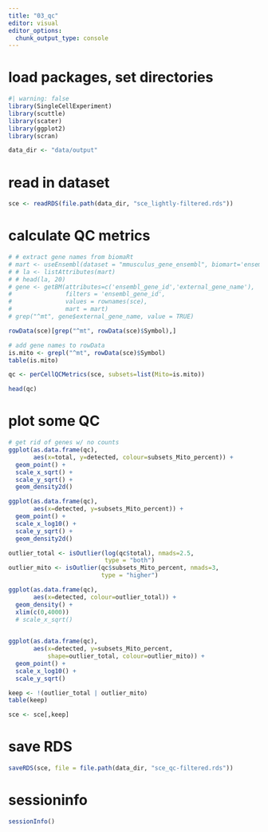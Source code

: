 ```yaml
---
title: "03_qc"
editor: visual
editor_options: 
  chunk_output_type: console
---
```


# load packages, set directories

```r
#| warning: false
library(SingleCellExperiment)
library(scuttle)
library(scater)
library(ggplot2)
library(scran)

data_dir <- "data/output"
```

# read in dataset

```r
sce <- readRDS(file.path(data_dir, "sce_lightly-filtered.rds"))
```

# calculate QC metrics

```r
# # extract gene names from biomaRt
# mart <- useEnsembl(dataset = "mmusculus_gene_ensembl", biomart='ensembl')
# # la <- listAttributes(mart)
# # head(la, 20)
# gene <- getBM(attributes=c('ensembl_gene_id','external_gene_name'), 
#               filters = 'ensembl_gene_id', 
#               values = rownames(sce), 
#               mart = mart)
# grep("^mt", gene$external_gene_name, value = TRUE)

rowData(sce)[grep("^mt", rowData(sce)$Symbol),]

# add gene names to rowData
is.mito <- grepl("^mt", rowData(sce)$Symbol)
table(is.mito)

qc <- perCellQCMetrics(sce, subsets=list(Mito=is.mito))

head(qc)

```

# plot some QC

```r
# get rid of genes w/ no counts
ggplot(as.data.frame(qc), 
       aes(x=total, y=detected, colour=subsets_Mito_percent)) + 
  geom_point() +
  scale_x_sqrt() +
  scale_y_sqrt() +
  geom_density2d()

ggplot(as.data.frame(qc),
       aes(x=detected, y=subsets_Mito_percent)) +
  geom_point() +
  scale_x_log10() +
  scale_y_sqrt() +
  geom_density2d()

outlier_total <- isOutlier(log(qc$total), nmads=2.5, 
                           type = "both")
outlier_mito <- isOutlier(qc$subsets_Mito_percent, nmads=3, 
                          type = "higher")

ggplot(as.data.frame(qc),
       aes(x=detected, colour=outlier_total)) +
  geom_density() +
  xlim(c(0,4000))
  # scale_x_sqrt()
  

ggplot(as.data.frame(qc),
       aes(x=detected, y=subsets_Mito_percent,
           shape=outlier_total, colour=outlier_mito)) +
  geom_point() +
  scale_x_log10() +
  scale_y_sqrt()

keep <- !(outlier_total | outlier_mito)
table(keep)

sce <- sce[,keep]

```

# save RDS

```r
saveRDS(sce, file = file.path(data_dir, "sce_qc-filtered.rds"))
```

# sessioninfo

```r
sessionInfo()
```
